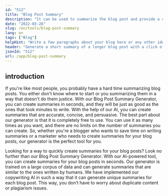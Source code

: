 ```yaml
---
id: "512"
title: "Blog Post Summary"
description: "It can be used to summarize the blog post and provide a concise description."
date: "2022-03-28"
slug: /en/tools/blog-post-summary
lang: en
tags: ["Blog"]
helpHint: "Write a few paragraphs about your blog here or any other idea; then we'll create a summary blog post for it."
header: "Generate a short summary of a longer blog post with a click of a button."
jsonId: "512"
url: /app/blog-post-summary
---
```


## introduction

If you're like most people, you probably have a hard time summarizing blog posts. You either don't know where to start or you summarizing them in a way that doesn't do them justice. With our Blog Post Summary Generator, you can create summaries in seconds, and they will be just as good as the ones that took minutes to write. With the help of our AI, you can create summaries that are accurate, concise, and persuasive. The best part about our generator is that it is completely free to use. You can use it as many times as you want, and there are no limits on the number of summaries you can create. So, whether you're a blogger who wants to save time on writing summaries or a marketer who needs to create summaries for your blog posts, our generator is the perfect tool for you.

Looking for a way to quickly create summaries for your blog posts? Look no further than our Blog Post Summary Generator. With our AI-powered tool, you can create summaries for your blog posts in seconds. Our generator is trained on a large corpus of data and can generate summaries that are similar to the ones written by humans. We have implemented our copywriting AI in such a way that it can generate unique summaries for each blog post. This way, you don’t have to worry about duplicate content or plagiarism issues.
